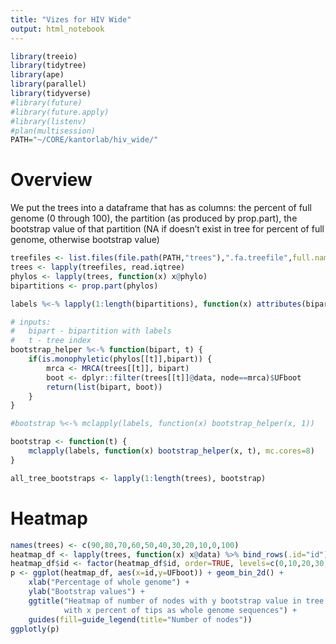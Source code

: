 ```yaml
---
title: "Vizes for HIV Wide"
output: html_notebook
---
```


```r
library(treeio)
library(tidytree)
library(ape)
library(parallel)
library(tidyverse)
#library(future)
#library(future.apply)
#library(listenv)
#plan(multisession)
PATH="~/CORE/kantorlab/hiv_wide/"
```

# Overview

We put the trees into a dataframe that has as columns: the percent of full genome (0 through 100), the partition (as produced by prop.part), the bootstrap value of that partition (NA if doesn't exist in tree for percent of full genome, otherwise bootstrap value)

```r
treefiles <- list.files(file.path(PATH,"trees"),".fa.treefile",full.names=TRUE)
trees <- lapply(treefiles, read.iqtree)
phylos <- lapply(trees, function(x) x@phylo)
bipartitions <- prop.part(phylos)
```

```r
labels %<-% lapply(1:length(bipartitions), function(x) attributes(bipartitions)$labels[bipartitions[x][[1]]])

# inputs:
#   bipart - bipartition with labels
#   t - tree index
bootstrap_helper %<-% function(bipart, t) {
    if(is.monophyletic(phylos[[t]],bipart)) {
        mrca <- MRCA(trees[[t]], bipart)
        boot <- dplyr::filter(trees[[t]]@data, node==mrca)$UFboot
        return(list(bipart, boot))
    }
} 

#bootstrap %<-% mclapply(labels, function(x) bootstrap_helper(x, 1))

bootstrap <- function(t) {
    mclapply(labels, function(x) bootstrap_helper(x, t), mc.cores=8)
}

all_tree_bootstraps <- lapply(1:length(trees), bootstrap)
```

# Heatmap

```r
names(trees) <- c(90,80,70,60,50,40,30,20,10,0,100)
heatmap_df <- lapply(trees, function(x) x@data) %>% bind_rows(.id="id")
heatmap_df$id <- factor(heatmap_df$id, order=TRUE, levels=c(0,10,20,30,40,50,60,70,80,90,100))
p <- ggplot(heatmap_df, aes(x=id,y=UFboot)) + geom_bin_2d() +
    xlab("Percentage of whole genome") +
    ylab("Bootstrap values") +
    ggtitle("Heatmap of number of nodes with y bootstrap value in tree \n
            with x percent of tips as whole genome sequences") +
    guides(fill=guide_legend(title="Number of nodes"))
ggplotly(p)
```